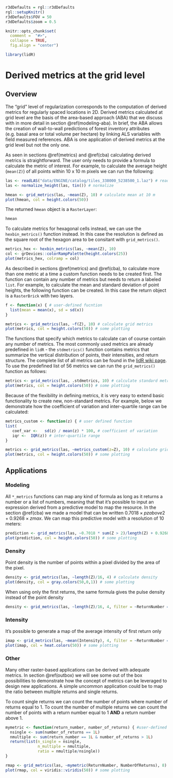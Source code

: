 ```r
r3dDefaults = rgl::r3dDefaults
rgl::setupKnitr()
r3dDefaults$FOV = 50
r3dDefaults$zoom = 0.5

knitr::opts_chunk$set(
  comment =  "#>", 
  collapse = TRUE,
  fig.align = "center")

library(lidR)
```

# Derived metrics at the grid level {#aba}

## Overview

The "grid" level of regularization corresponds to the computation of derived metrics for regularly spaced locations in 2D. Derived metrics calculated at grid level are the basis of the area-based approach (ABA) that we discuss with in more detail in section \@ref(modeling-aba). In brief, the ABA allows the creation of wall-to-wall predictions of forest inventory attributes (e.g. basal area or total volume per hectare) by linking ALS variables with field measured references. ABA is one application of derived metrics at the grid level but not the only one.

As seen in sections \@ref(metrics) and \@ref(cba) calculating derived metrics is straightforward. The user only needs to provide a formula to calculate the metric of interest. For example, to calculate the average height (`mean(Z)`) of all points within 10 x 10 m pixels we can run the following:

```r
las <- readLAS("data/ENGINE/catalog/tiles_338000_5238500_1.laz") # read file
las <- normalize_height(las, tin()) # normalize
```

```r
hmean <- grid_metrics(las, ~mean(Z), 10) # calculate mean at 10 m
plot(hmean, col = height.colors(50))
```

The returned `hmean` object is a `RasterLayer`:

```r
hmean
```

To calculate metrics for hexagonal cells instead, we can use the `hexbin_metrics()` function instead. In this case the resolution is defined as the square root of the hexagon area to be consitant with `grid_metrics()`.

```r
metrics_hex <- hexbin_metrics(las, ~mean(Z), 10)
col <- grDevices::colorRampPalette(height.colors(25))
plot(metrics_hex, colramp = col)
```

As described in sections \@ref(metrics) and \@ref(cba), to calculate more than one metric at a time a custom function needs to be created first. The function can contain any number of metrics but needs to return a labeled `list`. For example, to calculate the mean and standard deviation of point heights, the following function can be created. In this case the return object is a `RasterBrick` with two layers.

```r
f <- function(x) { # user-defined fucntion
  list(mean = mean(x), sd = sd(x))
}

metrics <- grid_metrics(las, ~f(Z), 10) # calculate grid metrics
plot(metrics, col = height.colors(50)) # some plotting
```

The functions that specify which metrics to calculate can of course contain any number of metrics. The most commonly used metrics are already predefined in `lidR` - the `stdmetrics()` function contains metrics that summarize the vertical distribution of points, their intensities, and return structure. The complete list of all metrics can be found in the [lidR wiki page]( https://github.com/Jean-Romain/lidR/wiki/stdmetrics). To use the predefined list of 56 metrics we can run the `grid_metrics()` function as follows:

```r
metrics <- grid_metrics(las, .stdmetrics, 10) # calculate standard metrics
plot(metrics, col = height.colors(50)) # some plotting
```

Because of the flexibility in defining metrics, it is very easy to extend basic functionality to create new, non-standard metrics. For example, below we demonstrate how the coefficient of variation and inter-quartile range can be calculated:

```r
metrics_custom <- function(z) { # user defined function
list(
   coef_var <-   sd(z) / mean(z) * 100, # coefficient of variation
   iqr <-  IQR(z)) # inter-quartile range
}

metrics <- grid_metrics(las, ~metrics_custom(z=Z), 10) # calculate grid metrics
plot(metrics, col = height.colors(50)) # some plotting
```

## Applications

### Modeling

All `*_metrics` functions can map any kind of formula as long as it returns a number or a list of numbers, meaning that that it's possible to input an expression derived from a predictive model to map the resource. In the section \@ref(cba) we made a model that can be written $0.7018 \times pzabove2 + 0.9268 \times zmax$. We can map this predictive model with a resolution of 10 meters:

```r
prediction <- grid_metrics(las, ~0.7018 * sum(Z > 2)/length(Z) + 0.9268 *max(Z), 20) # predicting model mapping
plot(prediction, col = height.colors(50)) # some plotting
```

### Density

Point density is the number of points within a pixel divided by the area of the pixel.

```r
density <- grid_metrics(las, ~length(Z)/16, 4) # calculate density
plot(density, col = gray.colors(50,0,1)) # some plotting
```

When using only the first returns, the same formula gives the pulse density instead of the point density

```r
density <- grid_metrics(las, ~length(Z)/16, 4, filter = ~ReturnNumber == 1L)
```

### Intensity

It's possible to generate a map of the average intensity of first return only

```r
imap <- grid_metrics(las, ~mean(Intensity), 4, filter = ~ReturnNumber == 1L) # mapping average intensity
plot(imap, col = heat.colors(50)) # some plotting
```

### Other

Many other raster-based applications can be derived with adequate metrics. In section \@ref(outbox) we will see some out of the box possibilities to demonstrate how the concept of metrics can be leveraged to design new applications. A simple uncommon application could be to map the ratio between multiple returns and single returns. 

To count single returns we can count the number of points where number of returns equal to 1. To count the number of multiple returns we can count the number of points with a return number equal to 1 **AND** a return number above 1.

```r
mymetric <- function(return_number, number_of_returns) { #user-defined function
  nsingle <- sum(number_of_returns == 1L)
  nmultiple <- sum(return_number == 1L & number_of_returns > 1L)
  return(list(n_single = nsingle,
              n_multiple = nmultiple,
              ratio = nmultiple/nsingle))
}

rmap <- grid_metrics(las, ~mymetric(ReturnNumber, NumberOfReturns), 8) # mapping retunrs
plot(rmap, col = viridis::viridis(50)) # some plotting
```
